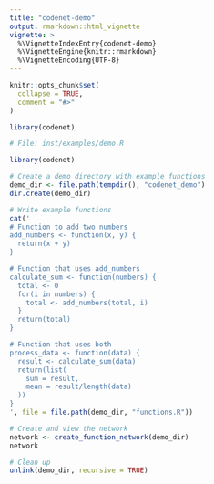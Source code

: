 ```yaml
---
title: "codenet-demo"
output: rmarkdown::html_vignette
vignette: >
  %\VignetteIndexEntry{codenet-demo}
  %\VignetteEngine{knitr::rmarkdown}
  %\VignetteEncoding{UTF-8}
---
```


```r
knitr::opts_chunk$set(
  collapse = TRUE,
  comment = "#>"
)
```

```r
library(codenet)
```

```r
# File: inst/examples/demo.R

library(codenet)

# Create a demo directory with example functions
demo_dir <- file.path(tempdir(), "codenet_demo")
dir.create(demo_dir)

# Write example functions
cat('
# Function to add two numbers
add_numbers <- function(x, y) {
  return(x + y)
}

# Function that uses add_numbers
calculate_sum <- function(numbers) {
  total <- 0
  for(i in numbers) {
    total <- add_numbers(total, i)
  }
  return(total)
}

# Function that uses both
process_data <- function(data) {
  result <- calculate_sum(data)
  return(list(
    sum = result,
    mean = result/length(data)
  ))
}
', file = file.path(demo_dir, "functions.R"))

# Create and view the network
network <- create_function_network(demo_dir)
network

# Clean up
unlink(demo_dir, recursive = TRUE)
```
